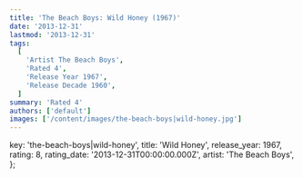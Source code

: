 ```yaml
---
title: 'The Beach Boys: Wild Honey (1967)'
date: '2013-12-31'
lastmod: '2013-12-31'
tags:
  [
    'Artist The Beach Boys',
    'Rated 4',
    'Release Year 1967',
    'Release Decade 1960',
  ]
summary: 'Rated 4'
authors: ['default']
images: ['/content/images/the-beach-boys|wild-honey.jpg']
---
```


  key: 'the-beach-boys|wild-honey',
  title: 'Wild Honey',
  release_year: 1967,
  rating: 8,
  rating_date: '2013-12-31T00:00:00.000Z',
  artist: 'The Beach Boys',
};

<MusicRating data={data} />
